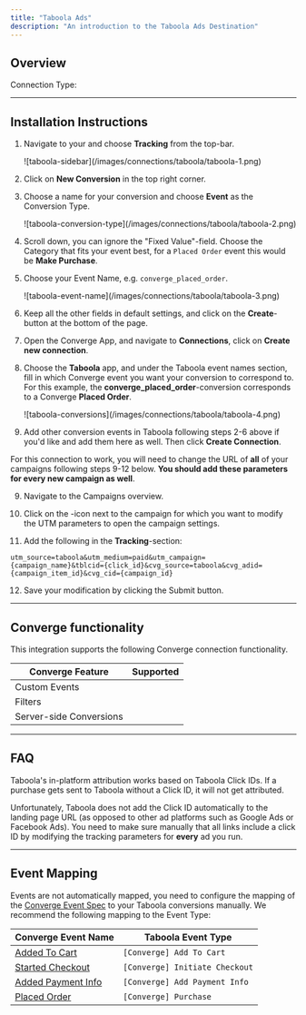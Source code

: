 ```yaml
---
title: "Taboola Ads"
description: "An introduction to the Taboola Ads Destination"
---
```



## Overview

Connection Type: <IconText text="Server-side" name="server" iconType="duotone" iconLocation="after"/> 

---

## Installation Instructions

<AccordionGroup >

<Accordion icon="list" title="Installation Instructions" >

1. Navigate to your <OutboundLink linkTarget="https://ads.taboola.com/" linkText="Taboola Ads Manager"/> and choose **Tracking** from the top-bar.
    <Frame>
    ![taboola-sidebar](/images/connections/taboola/taboola-1.png)
    </Frame>

2. Click on **New Conversion** in the top right corner.

3. Choose a name for your conversion and choose **Event** as the Conversion Type.
    <Frame>
    ![taboola-conversion-type](/images/connections/taboola/taboola-2.png)
    </Frame>

4. Scroll down, you can ignore the "Fixed Value"-field. Choose the Category that fits your event best, for a `Placed Order` event this would be **Make Purchase**.

5. Choose your Event Name, e.g. `converge_placed_order`.
     <Frame>
    ![taboola-event-name](/images/connections/taboola/taboola-3.png) 
    </Frame>

6. Keep all the other fields in default settings, and click on the **Create**-button at the bottom of the page.

7. Open the Converge App, and navigate to **Connections**, click on **Create new connection**.

8. Choose the **Taboola** app, and under the Taboola event names section, fill in which Converge event you want your conversion to correspond to. For this example, the **converge_placed_order**-conversion corresponds to a Converge **Placed Order**.
    <Frame>
    ![taboola-conversions](/images/connections/taboola/taboola-4.png)
    </Frame>

8. Add other conversion events in Taboola following steps 2-6 above if you'd like and add them here as well. Then click **Create Connection**.

<Warning> For this connection to work, you will need to change the URL of **all** of your campaigns following steps 9-12 below. **You should add these parameters for every new campaign as well**.  </Warning>

9. Navigate to the Campaigns overview.

10. Click on the <Icon name="pencil"/>-icon next to the campaign for which you want to modify the UTM parameters to open the campaign settings.

11. Add the following in the **Tracking**-section:

```
utm_source=taboola&utm_medium=paid&utm_campaign={campaign_name}&tblcid={click_id}&cvg_source=taboola&cvg_adid={campaign_item_id}&cvg_cid={campaign_id}
```

12. Save your modification by clicking the Submit button.


</Accordion>


</AccordionGroup>

---

## Converge functionality

This integration supports the following Converge connection functionality.

| Converge Feature        |       Supported       |
| ----------------------- | :-------------------: |
| Custom Events           | <Icon name="xmark" /> |
| Filters                 | <Icon name="check" /> |
| Server-side Conversions | <Icon name="xmark" /> |

--- 

## FAQ

<AccordionGroup>
<Accordion title="Why do I need to change my UTMs for the Taboola Connection and in-platform attribution to work?">
  Taboola's in-platform attribution works based on Taboola Click IDs. If a purchase gets sent to Taboola without a Click ID, it will not get attributed.

  Unfortunately, Taboola does not add the Click ID automatically to the landing page URL (as opposed to other ad platforms such as Google Ads or Facebook Ads). You need to make sure manually that all links include a click ID by modifying the tracking parameters for **every** ad you run. 
</Accordion>

</AccordionGroup>

---

## Event Mapping

Events are not automatically mapped, you need to configure the mapping of the [Converge Event Spec](/sources/converge-spec) to your Taboola conversions manually.
We recommend the following mapping to the Event Type:

| Converge Event Name                                             | Taboola Event Type    |
| --------------------------------------------------------------- | --------------------- |
| [Added To Cart](/sources/converge-spec#added-to-cart)           | `[Converge] Add To Cart`       |
| [Started Checkout](/sources/converge-spec#started-checkout)     | `[Converge] Initiate Checkout`  |
| [Added Payment Info](/sources/converge-spec#added-payment-info) | `[Converge] Add Payment Info` |
| [Placed Order](/sources/converge-spec#placed-order)             | `[Converge] Purchase`          |
